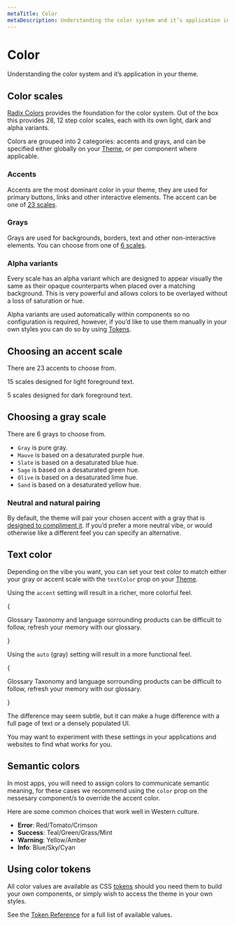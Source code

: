 ```yaml
---
metaTitle: Color
metaDescription: Understanding the color system and it’s application in your theme.
---
```


# Color

<Description>
  Understanding the color system and it’s application in your theme.
</Description>

## Color scales

[Radix Colors](/colors/docs/palette-composition/scales) provides the foundation for the color system. Out of the box this provides 28, 12 step color scales, each with its own light, dark and alpha variants.

Colors are grouped into 2 categories: accents and grays, and can be specified either globally on your [Theme](/colors/docs/components/theme), or per component where applicable.

### Accents

Accents are the most dominant color in your theme, they are used for primary buttons, links and other interactive elements. The accent can be one of [23 scales](/themes/docs/theme/color#choosing-an-accent-scale).

<ThemesColorScale type="accent" />

### Grays

Grays are used for backgrounds, borders, text and other non-interactive elements. You can choose from one of [6 scales](/themes/docs/theme/color#choosing-a-gray-scale).

<ThemesColorScale type="gray" />

### Alpha variants

Every scale has an alpha variant which are designed to appear visually the same as their opaque counterparts when placed over a matching background. This is very powerful and allows colors to be overlayed without a loss of saturation or hue.

Alpha variants are used automatically within components so no configuration is required, however, if you’d like to use them manually in your own styles you can do so by using [Tokens](/colors/docs/theme/token-reference).

## Choosing an accent scale

There are 23 accents to choose from.

15 scales designed for light foreground text.

<ThemesAccentSwatches />

5 scales designed for dark foreground text.

<ThemesBrightAccentSwatches />

## Choosing a gray scale

There are 6 grays to choose from.

<ThemeGraySwatches />

- `Gray` is pure gray.
- `Mauve` is based on a desaturated purple hue.
- `Slate` is based on a desaturated blue hue.
- `Sage` is based on a desaturated green hue.
- `Olive` is based on a desaturated lime hue.
- `Sand` is based on a desaturated yellow hue.

### Neutral and natural pairing

By default, the theme will pair your chosen accent with a gray that is [designed to compliment it](/colors/docs/palette-composition/composing-a-palette#natural-pairing). If you’d prefer a more neutral vibe, or would otherwise like a different feel you can specify an alternative.

## Text color

Depending on the vibe you want, you can set your text color to match either your gray or accent scale with the `textColor` prop on your [Theme](/themes/docs/components/theme).

Using the `accent` setting will result in a richer, more colorful feel.

{

<Box my="5">
  <Theme
    textColor="accent"
    style={{ maxWidth: 550 }}
    className="radix-themes-example"
  >
    <Card size="3">
      <Heading size="5" mb="1" trim="start">
        Glossary
      </Heading>
      <Text as="p" trim="end">
        Taxonomy and language sorrounding products can be difficult to follow,
        refresh your memory with our glossary.
      </Text>
    </Card>
  </Theme>
</Box>

}

Using the `auto` (gray) setting will result in a more functional feel.

{

<Box my="5">
  <Theme
    textColor="auto"
    style={{ maxWidth: 550 }}
    className="radix-themes-example"
  >
    <Card size="3">
      <Heading size="5" mb="1" trim="start">
        Glossary
      </Heading>
      <Text as="p" trim="end">
        Taxonomy and language sorrounding products can be difficult to follow,
        refresh your memory with our glossary.
      </Text>
    </Card>
  </Theme>
</Box>

}

The difference may seem subtle, but it can make a huge difference with a full page of text or a densely populated UI.

You may want to experiment with these settings in your applications and websites to find what works for you.

## Semantic colors

In most apps, you will need to assign colors to communicate semantic meaning, for these cases we recommend using the `color` prop on the nessesary component/s to override the accent color.

Here are some common choices that work well in Western culture.

- **Error**: Red/Tomato/Crimson
- **Success**: Teal/Green/Grass/Mint
- **Warning**: Yellow/Amber
- **Info**: Blue/Sky/Cyan

## Using color tokens

All color values are available as CSS [tokens](/colors/docs/theme/token-reference) should you need them to build your own components, or simply wish to access the theme in your own styles.

See the [Token Reference](/colors/docs/theme/token-reference) for a full list of available values.

